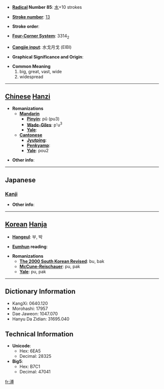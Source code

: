 * '''[[Wiktionary:Chinese radical index| Radical]] Number 85''': [[Wiktionary:Chinese radical index 水|水]]+10 strokes

* '''[[Wiktionary:Chinese total strokes index|Stroke number]]''': [[Wiktionary:Chinese total strokes index 13|13]]

* '''Stroke order''': 

* '''[[Wiktionary:Chinese four corner index|Four-Corner System]]''': 3314<sub>2</sub>

* '''[[Wiktionary:Chinese Cangjie index|Cangjie input]]''': 水戈月戈 (EIBI)

* '''Graphical Significance and Origin''': 

* '''Common Meaning'''
*#big, great, vast, wide
*# widespread


----

== [[Chinese]] [[Hanzi]] ==

* '''Romanizations'''
** '''[[Mandarin]]'''
*** '''[[Pinyin]]''': pǔ (pu3)
*** '''[[Wade-Giles]]''': p'u<sup>3</sup>
*** '''[[Yale]]''': 
** '''[[Cantonese]]'''
*** '''[[Jyutping]]''':
*** '''[[Penkyamp]]''': 
*** '''[[Yale]]''': pou2

* '''Other info''': 

----

==Japanese==
===[[Kanji]]===
{{kanji|on readings=[[ほ]] (ho), [[ふ]] (fu), [[はく]] (haku)
|kun readings=[[あまねし]] (amaneshi)
}}

* '''Other info''':  

----

== [[Korean]] [[Hanja]] ==

* '''[[Hangeul]]''': 부, 박

* '''[[Eumhun]] reading''': 

* '''Romanizations'''
** '''[[The 2000 South Korean Revised Romanization|The 2000 South Korean Revised]]''': bu, bak
** '''[[McCune-Reischauer]]''': pu, pak
** '''[[Yale]]''': pu, pak

----

== Dictionary Information ==

* KangXi: 0640.120
* Morohashi: 17957
* Dae Jaweon: 1047.070
* Hanyu Da Zidian: 31695.040

== Technical Information ==

* '''Unicode''':
** Hex: 6EA5
** Decimal: 28325
* '''Big5''':
** Hex: B7C1
** Decimal: 47041

[[fr:溥]]